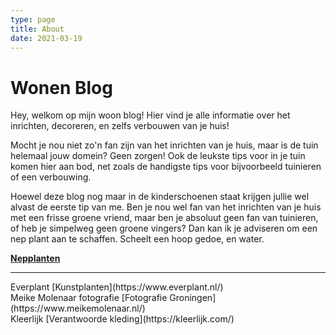 ```yaml
---
type: page
title: About
date: 2021-03-19
---
```


# Wonen Blog

Hey, welkom op mijn woon blog! Hier vind je alle informatie over het inrichten, decoreren, en zelfs verbouwen van je huis!


Mocht je nou niet zo'n fan zijn van het inrichten van je huis, maar is de tuin helemaal jouw domein? Geen zorgen! Ook de leukste tips voor in je tuin komen hier aan bod, net zoals de handigste tips voor bijvoorbeeld tuinieren of een verbouwing.

Hoewel deze blog nog maar in de kinderschoenen staat krijgen jullie wel alvast de eerste tip van me.
Ben je nou wel fan van het inrichten van je huis met een frisse groene vriend, maar ben je absoluut geen fan van tuinieren, of heb je simpelweg geen groene vingers?
Dan kan ik je adviseren om een nep plant aan te schaffen. Scheelt een hoop gedoe, en water. 

[**Nepplanten**](https://www.everplant.nl/nep-planten/) 

---

<div>
  Everplant [Kunstplanten](https://www.everplant.nl/)
  <br />
  Meike Molenaar fotografie [Fotografie Groningen](https://www.meikemolenaar.nl/)
  <br />
  Kleerlijk [Verantwoorde kleding](https://kleerlijk.com/)
  <br />
</div>
